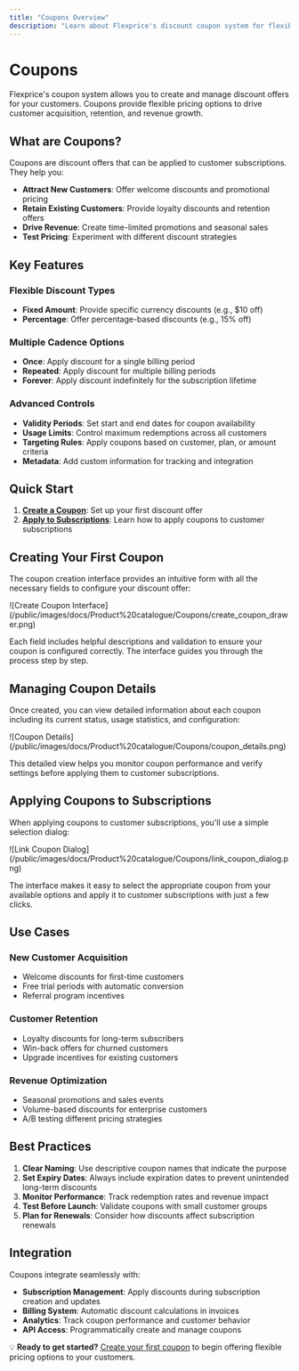 ```yaml
---
title: "Coupons Overview"
description: "Learn about Flexprice's discount coupon system for flexible pricing and promotional strategies."
---
```


# Coupons

Flexprice's coupon system allows you to create and manage discount offers for your customers. Coupons provide flexible pricing options to drive customer acquisition, retention, and revenue growth.

## What are Coupons?

Coupons are discount offers that can be applied to customer subscriptions. They help you:

- **Attract New Customers**: Offer welcome discounts and promotional pricing
- **Retain Existing Customers**: Provide loyalty discounts and retention offers
- **Drive Revenue**: Create time-limited promotions and seasonal sales
- **Test Pricing**: Experiment with different discount strategies

## Key Features

### Flexible Discount Types

- **Fixed Amount**: Provide specific currency discounts (e.g., $10 off)
- **Percentage**: Offer percentage-based discounts (e.g., 15% off)

### Multiple Cadence Options

- **Once**: Apply discount for a single billing period
- **Repeated**: Apply discount for multiple billing periods
- **Forever**: Apply discount indefinitely for the subscription lifetime

### Advanced Controls

- **Validity Periods**: Set start and end dates for coupon availability
- **Usage Limits**: Control maximum redemptions across all customers
- **Targeting Rules**: Apply coupons based on customer, plan, or amount criteria
- **Metadata**: Add custom information for tracking and integration

## Quick Start

1. **[Create a Coupon](/docs/product-catalogue/coupons/create)**: Set up your first discount offer
2. **[Apply to Subscriptions](/docs/product-catalogue/coupons/apply-discount-on-subscription)**: Learn how to apply coupons to customer subscriptions

## Creating Your First Coupon

The coupon creation interface provides an intuitive form with all the necessary fields to configure your discount offer:

<Frame>
  ![Create Coupon Interface](/public/images/docs/Product%20catalogue/Coupons/create_coupon_drawer.png)
</Frame>

Each field includes helpful descriptions and validation to ensure your coupon is configured correctly. The interface guides you through the process step by step.

## Managing Coupon Details

Once created, you can view detailed information about each coupon including its current status, usage statistics, and configuration:

<Frame>
  ![Coupon Details](/public/images/docs/Product%20catalogue/Coupons/coupon_details.png)
</Frame>

This detailed view helps you monitor coupon performance and verify settings before applying them to customer subscriptions.

## Applying Coupons to Subscriptions

When applying coupons to customer subscriptions, you'll use a simple selection dialog:

<Frame>
  ![Link Coupon Dialog](/public/images/docs/Product%20catalogue/Coupons/link_coupon_dialog.png)
</Frame>

The interface makes it easy to select the appropriate coupon from your available options and apply it to customer subscriptions with just a few clicks.

## Use Cases

### New Customer Acquisition

- Welcome discounts for first-time customers
- Free trial periods with automatic conversion
- Referral program incentives

### Customer Retention

- Loyalty discounts for long-term subscribers
- Win-back offers for churned customers
- Upgrade incentives for existing customers

### Revenue Optimization

- Seasonal promotions and sales events
- Volume-based discounts for enterprise customers
- A/B testing different pricing strategies

## Best Practices

1. **Clear Naming**: Use descriptive coupon names that indicate the purpose
2. **Set Expiry Dates**: Always include expiration dates to prevent unintended long-term discounts
3. **Monitor Performance**: Track redemption rates and revenue impact
4. **Test Before Launch**: Validate coupons with small customer groups
5. **Plan for Renewals**: Consider how discounts affect subscription renewals

## Integration

Coupons integrate seamlessly with:

- **Subscription Management**: Apply discounts during subscription creation and updates
- **Billing System**: Automatic discount calculations in invoices
- **Analytics**: Track coupon performance and customer behavior
- **API Access**: Programmatically create and manage coupons

💡 **Ready to get started?** [Create your first coupon](/docs/product-catalogue/coupons/create) to begin offering flexible pricing options to your customers.
